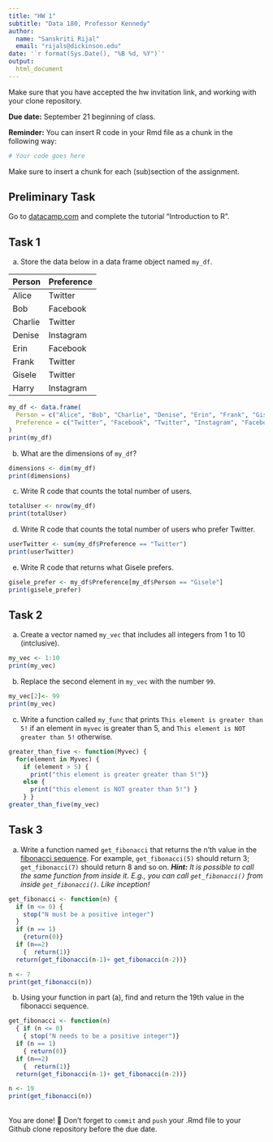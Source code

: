```yaml
---
title: "HW 1"
subtitle: "Data 180, Professor Kennedy"
author: 
  name: "Sanskriti Rijal"
  email: "rijals@dickinson.edu"
date: '`r format(Sys.Date(), "%B %d, %Y")`'
output: 
  html_document
---
```

Make sure that you have accepted the hw invitation link, and working with your clone repository.

**Due date:** September 21 beginning of class.

**Reminder:** You can insert R code in your Rmd file as a chunk in the following way:
```r
# Your code goes here
```
Make sure to insert a chunk for each (sub)section of the assignment.

## Preliminary Task
Go to [datacamp.com](https://datacamp.com) and complete the tutorial "Introduction to R".


## Task 1
a) Store the data below in a data frame object named `my_df`.


|Person | Preference|
|:------|:----------|
|Alice | Twitter |
| Bob | Facebook |
| Charlie | Twitter |
| Denise | Instagram |
| Erin | Facebook |
| Frank | Twitter |
| Gisele | Twitter |
| Harry | Instagram |

```r
my_df <- data.frame(
  Person = c("Alice", "Bob", "Charlie", "Denise", "Erin", "Frank", "Gisele", "Harry"),
  Preference = c("Twitter", "Facebook", "Twitter", "Instagram", "Facebook", "Twitter", "Twitter", "Instagram")
)
print(my_df)
```


b) What are the dimensions of `my_df`?

```r
dimensions <- dim(my_df)
print(dimensions)
```


c) Write R code that counts the total number of users.

```r
totalUser <- nrow(my_df)
print(totalUser)
```

d) Write R code that counts the total number of users who prefer Twitter.
```r
userTwitter <- sum(my_df$Preference == "Twitter")
print(userTwitter)
```

e) Write R code that returns what Gisele prefers.
```r
gisele_prefer <- my_df$Preference[my_df$Person == "Gisele"]
print(gisele_prefer)
```
## Task 2
a) Create a vector named `my_vec` that includes all integers from 1 to 10 (intclusive).
```r
my_vec <- 1:10
print(my_vec)
```

b) Replace the second element in `my_vec` with the number `99`.
```r
my_vec[2]<- 99
print(my_vec)
```

c) Write a function called `my_func` that prints `This element is greater than 5!` if an element in `myvec` is greater than 5, and `This element is NOT greater than 5!` otherwise.
```r
greater_than_five <- function(Myvec) {
  for(element in Myvec) {
    if (element > 5) {
      print("this element is greater greater than 5!")}
    else {
      print("this element is NOT greater than 5!") } 
    } }
greater_than_five(my_vec)
```

## Task 3
a. Write a function named `get_fibonacci` that returns the n'th value in the [fibonacci sequence](https://www.mathsisfun.com/numbers/fibonacci-sequence.html). For example, `get_fibonacci(5)` should return 3; `get_fibonacci(7)` should return 8 and so on. ***Hint:** It is possible to call the same function from inside it. E.g., you can call `get_fibonacci()` from inside `get_fibonacci()`. Like inception!*
```r
get_fibonacci <- function(n) {
  if (n <= 0) {
    stop("N must be a positive integer")
  }
  if (n == 1)
    {return(0)}
  if (n==2) 
    {  return(1)}
  return(get_fibonacci(n-1)+ get_fibonacci(n-2))}

n <- 7
print(get_fibonacci(n))
```


b. Using your function in part (a), find and return the 19th value in the fibonacci sequence.
```r
get_fibonacci <- function(n) 
  { if (n <= 0) 
    { stop("N needs to be a positive integer")}
  if (n == 1)
    { return(0)}
  if (n==2) 
    {  return(1)}
  return(get_fibonacci(n-1)+ get_fibonacci(n-2))}

n <- 19
print(get_fibonacci(n))
```


<br>
You are done! 🏁 Don't forget to `commit` and `push` your .Rmd file to your Github clone repository before the due date.
<br>